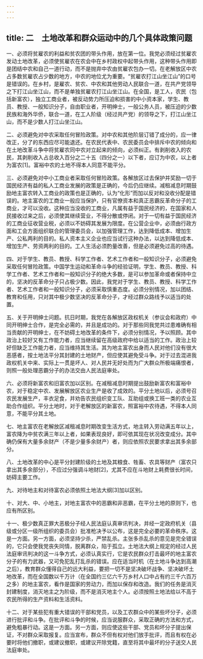 ```yaml
---
---
---
```

title: 二　土地改革和群众运动中的几个具体政策问题
---




一、必须将贫雇农的利益和贫农团的带头作用，放在第一位。我党必须经过贫雇农发动土地改革，必须使贫雇农在农会中在乡村政权中起带头作用，这种带头作用即是团结中农和自己一道行动，而不是抛弃中农由贫雇农包办一切。在老解放区中农占多数贫雇农占少数的地方，中农的地位尤为重要。“贫雇农打江山坐江山”的口号是错误的。在乡村，是雇农、贫农、中农和其他劳动人民联合一道，在共产党领导之下打江山坐江山，而不是单独贫雇农打江山坐江山。在全国，是工人，农民（包括新富农），独立工商业者，被反动势力所压迫和损害的中小资本家，学生、教员、教授、一般知识分子，自由职业者，开明绅士，一般公务人员，被压迫的少数民族和海外华侨，联合一道，在工人阶级（经过共产党）的领导之下，打江山坐江山，而不是少数人打江山坐江山。

二、必须避免对中农采取任何冒险政策。对中农和其他阶层订错了成分的，应一律改正，分了的东西应尽可能退还。在农民代表中、农民委员会中排斥中农的倾向和在土地改革斗争中将贫雇农同中农对立起来的倾向，必须纠正。有剥削收入的农民，其剥削收入占总收入百分之二十五（四分之一）以下者，应订为中农，以上者为富农[1]。富裕中农的土地不得本人同意不能平分。

三、必须避免对中小工商业者采取任何冒险政策。各解放区过去保护并奖励一切于国民经济有益的私人工商业发展的政策是正确的，今后仍应继续。减租减息时期鼓励地主富农转入工商业的政策也是正确的，认为“化形”而加以反对和没收分配是错误的。地主富农的工商业一般应当保护，只有官僚资本和真正恶霸反革命分子的工商业，才可以没收。这种应当没收的工商业，凡属有益于国民经济的，在国家和人民接收过来之后，必须使其继续营业，不得分散或停闭。对于一切有益于国民经济的工商业征收营业税，必须以不妨碍其发展为限度。在公营企业中，必须由行政方面和工会方面组织联合的管理委员会，以加强管理工作，达到降低成本、增加生产、公私两利的目的。私人资本主义企业也应当试行这种办法，以达到降低成本、增加生产、劳资两利的目的。工人生活必须酌量改善，但是必须避免过高的待遇。

四、对于学生、教员、教授、科学工作者、艺术工作者和一般知识分子，必须避免采取任何冒险政策。中国学生运动和革命斗争的经验证明，学生、教员、教授、科学工作者、艺术工作者和一般知识分子的绝大多数，是可以参加革命或者保持中立的，坚决的反革命分子只占极少数。因此，我党对于学生、教员、教授、科学工作者、艺术工作者和一般知识分子，必须采取慎重态度。必须分别情况，加以团结、教育和任用，只对其中极少数坚决的反革命分子，才经过群众路线予以适当的处置。

五、关于开明绅士问题。抗日时期，我党在各解放区政权机关（参议会和政府）中同开明绅士合作，是完全必需的，并且是成功的。对于那些同我党共过患难确有相当贡献的开明绅士，在不妨碍土地改革的条件下，必须分别情况，予以照顾。其中政治上较好又有工作能力者，应当继续留在高级政府中给以适当的工作。政治上较好但缺乏工作能力者，应当维持其生活。其为地主富农出身而人民对他们没有很大恶感者，按土地法平分其封建的土地财产，但应使其避免受斗争。对于过去混进我政权机关中来、实际上一贯是坏人、对人民并无好处而为广大群众所极端痛恨者，则照一般处理恶霸分子的办法交由人民法庭审处。

六、必须将新富农和旧富农加以区别。在减租减息时期提出鼓励新富农和富裕中农，对于稳定中农、发展解放区农业生产是收了成效的。平分土地以后，必须号召农民发展生产，丰衣足食，并劝告农民组织变工队、互助组或换工班一类的农业互助合作组织。平分土地时，对于老解放区的新富农，照富裕中农待遇，不得本人同意，不能平分其土地。

七、地主富农在老解放区减租减息时期改变生活方式，地主转入劳动满五年以上，富农降为中贫农满三年以上者，如果表现良好，即可依其现在状况改变成分。其中确仍保有大量多余财产（不是少量多余财产）者，则应依照农民要求拿出其多余部分。

八、土地改革的中心是平分封建阶级的土地及其粮食、牲畜、农具等财产（富农只拿出其多余部分），不应过分强调斗地财[2]，尤其不应在斗地财上耗费很长时间，妨碍主要工作。

九、对待地主和对待富农必须依照土地法大纲[3]加以区别。

十、对大、中、小地主，对地主富农中的恶霸和非恶霸，在平分土地的原则下，也应有所区别。

十一、极少数真正罪大恶极分子经人民法庭认真审讯判决，并经一定政府机关（县级或分区一级所组织的委员会）批准枪决予以公布，这是完全必要的革命秩序。这是一方面。另一方面，必须坚持少杀，严禁乱杀。主张多杀乱杀的意见是完全错误的，它只会使我党丧失同情，脱离群众，陷于孤立。土地法大纲上规定的经过人民法庭审讯判决的这一斗争方式，必须认真实行，它是农民群众打击最坏的地主富农分子的有力武器，又可免犯乱打乱杀的错误。应在适当时机（在土地斗争达到高潮之后），教育群众懂得自己的远大利益，要把一切不是坚决破坏战争、坚决破坏土地改革，而在全国数以千万计（在全国约三亿六千万乡村人口中占有约三千六百万之多）的地主富农，看作是国家的劳动力，而加以保存和改造。我们的任务是消灭封建制度，消灭地主之为阶级，而不是消灭地主个人。必须按照土地法给以不高于农民所得的生产资料和生活资料。

十二、对于某些犯有重大错误的干部和党员，以及工农群众中的某些坏分子，必须进行批评和斗争。在批评和斗争的时候，应当说服群众，采取正确的方法和方式，避免粗暴行动。这是一方面。另一方面，则应使这些干部、党员和坏分子提出保证，不对群众采取报复。应当宣布，群众不但有权对他们放手批评，而且有权在必要时将他们撤职，或建议撤职，或建议开除党籍，直至将其中最坏的分子送交人民法庭审处。